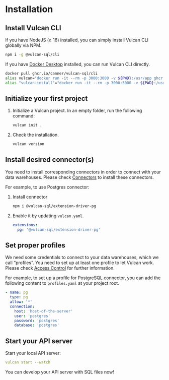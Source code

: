 
# Installation

## Install Vulcan CLI

<Tabs groupId="install-method">
<TabItem value="nodejs" label="With Node JS">

If you have NodeJS (≥ 16) installed, you can simply install Vulcan CLI globally via NPM.

```bash
npm i -g @vulcan-sql/cli
```

</TabItem>

<TabItem value="docker" label="With Docker">

If you have [Docker Desktop](https://www.docker.com/products/docker-desktop/) installed, you can run Vulcan CLI directly.

```bash
docker pull ghcr.io/canner/vulcan-sql/cli
alias vulcan="docker run -it --rm -p 3000:3000 -v ${PWD}:/usr/app ghcr.io/canner/vulcan-sql/cli"
alias "vulcan-install"="docker run -it --rm -p 3000:3000 -v ${PWD}:/usr/app --entrypoint npm ghcr.io/canner/vulcan-sql/cli install"
```

</TabItem>
</Tabs>

## Initialize your first project

1. Initialize a Vulcan project. In an empty folder, run the following command:

   ```bash
   vulcan init .
   ```

2. Check the installation.

   ```bash
   vulcan version
   ```

## Install desired connector(s)

You need to install corresponding connectors in order to connect with your data warehouses. Please check [Connectors](./connectors) to install these connectors.

For example, to use Postgres connector:

1. Install connector

   ```bash
   npm i @vulcan-sql/extension-driver-pg
   ```

2. Enable it by updating `vulcan.yaml`.

   ```yaml
   extensions:
     pg: '@vulcan-sql/extension-driver-pg'
   ```

## Set proper profiles

We need some credentials to connect to your data warehouses, which we call “profiles”. You need to set up at least one profile to let Vulcan work. Please check [Access Control](./api-building/access-control) for further information.

For example, to set up a profile for PostgreSQL connector, you can add the following content to `profiles.yaml` at your project root.

```yaml
- name: pg
  type: pg
  allow: '*'
  connection:
    host: 'host-of-the-server'
    user: 'postgres'
    password: 'postgres'
    database: 'postgres'
```

## Start your API server

Start your local API server:

```yaml
vulcan start --watch
```

You can develop your API server with SQL files now!

